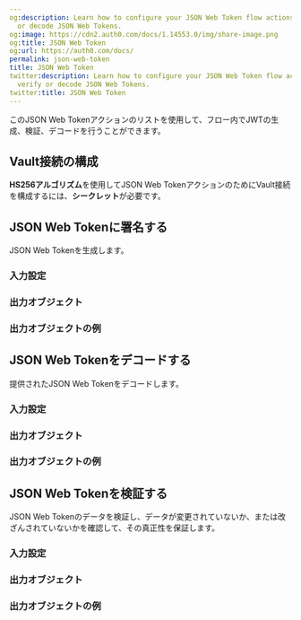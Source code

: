 ```yaml
---
og:description: Learn how to configure your JSON Web Token flow actions to sign, verify
  or decode JSON Web Tokens.
og:image: https://cdn2.auth0.com/docs/1.14553.0/img/share-image.png
og:title: JSON Web Token
og:url: https://auth0.com/docs/
permalink: json-web-token
title: JSON Web Token
twitter:description: Learn how to configure your JSON Web Token flow actions to sign,
  verify or decode JSON Web Tokens.
twitter:title: JSON Web Token
---
```


このJSON Web Tokenアクションのリストを使用して、フロー内でJWTの生成、検証、デコードを行うことができます。

## Vault接続の構成

**HS256アルゴリズム**を使用してJSON Web TokenアクションのためにVault接続を構成するには、**シークレット**が必要です。

## JSON Web Tokenに署名する

JSON Web Tokenを生成します。

### 入力設定



### 出力オブジェクト



### 出力オブジェクトの例



## JSON Web Tokenをデコードする

提供されたJSON Web Tokenをデコードします。

### 入力設定



### 出力オブジェクト



### 出力オブジェクトの例



## JSON Web Tokenを検証する

JSON Web Tokenのデータを検証し、データが変更されていないか、または改ざんされていないかを確認して、その真正性を保証します。

### 入力設定



### 出力オブジェクト



### 出力オブジェクトの例